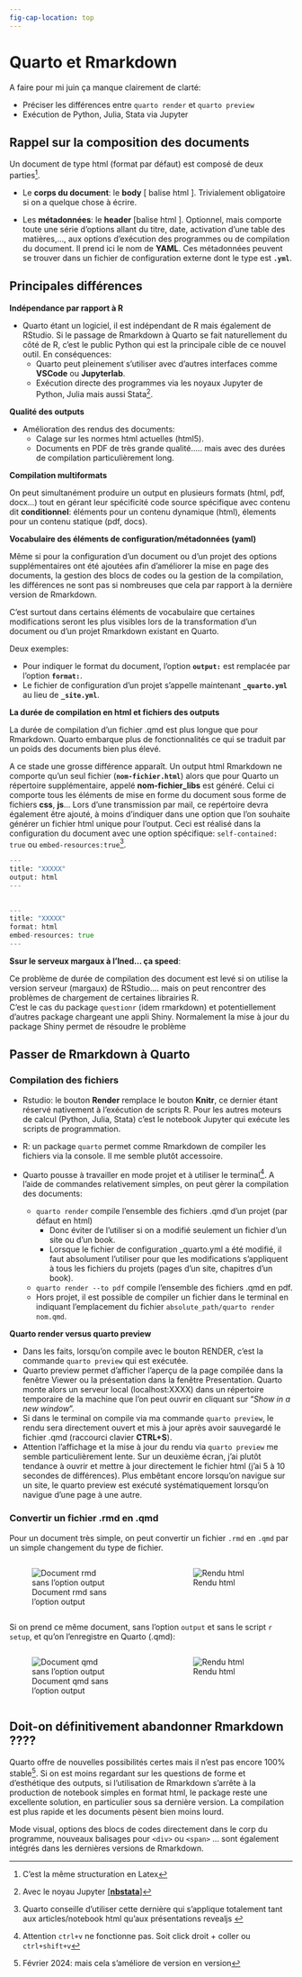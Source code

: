 ```yaml
---
fig-cap-location: top
---
```


# Quarto et Rmarkdown

::: callout-note

A faire pour mi juin ça manque clairement de clarté:  

* Préciser les différences entre `quarto render` et `quarto preview`
* Exécution de Python, Julia, Stata via Jupyter
:::


## Rappel sur la composition des documents

Un document de type html (format par défaut) est composé de deux parties^[C'est la même structuration en Latex].   

* Le **corps du document**: le **body** [ balise html <body>]. Trivialement obligatoire si on a quelque chose à écrire. 

* Les **métadonnées**: le **header** [balise html <head>]. Optionnel, mais comporte toute une série d'options allant du titre, date, activation d'une table des matières,..., aux options d'exécution des programmes ou de compilation du document. Il prend ici le nom de **YAML**.  Ces métadonnées peuvent se trouver dans un fichier de configuration externe dont le type est **`.yml`**.


## Principales différences 

**Indépendance par rapport à R**   

* Quarto étant un logiciel, il est indépendant de R mais également de RStudio. Si le passage de Rmarkdown à Quarto se fait naturellement du côté de R, c'est le public Python qui est la principale cible de ce nouvel outil. En conséquences: 
  * Quarto peut pleinement s'utiliser avec d'autres interfaces comme **VSCode** ou **Jupyterlab**.
  * Exécution directe des programmes via les noyaux Jupyter de Python, Julia mais aussi Stata^[Avec le noyau Jupyter [[**nbstata**]](https://github.com/hugetim/nbstata)]. 

**Qualité des outputs**     

* Amélioration des rendus des documents:
  - Calage sur les normes html actuelles (html5).
  - Documents en PDF de très grande qualité..... mais avec des durées de compilation particulièrement long. 

**Compilation multiformats**     

On peut simultanément produire un output en plusieurs formats (html, pdf, docx...) tout en gérant leur spécificité code source spécifique avec contenu dit **conditionnel**: éléments pour un contenu dynamique (html), élements pour un contenu statique (pdf, docs).


**Vocabulaire des éléments de configuration/métadonnées (yaml)**    

Même si pour la configuration d'un document ou d'un projet des options supplémentaires ont été ajoutées afin d'améliorer la mise en page des documents, la gestion des blocs de codes ou la gestion de la compilation, les différences ne sont pas si nombreuses que cela par rapport à la dernière version de Rmarkdown. 

C'est surtout dans certains éléments de vocabulaire que certaines modifications seront les plus visibles lors de la transformation d'un document ou d'un projet Rmarkdown existant en Quarto.  

Deux exemples: 

* Pour indiquer le format du document, l'option **`output:`** est remplacée par l'option **`format:`**.
* Le fichier de configuration d'un projet s'appelle maintenant **`_quarto.yml`** au lieu de **`_site.yml`**.


**La durée de compilation en html et fichiers des outputs**  

La durée de compilation d'un fichier .qmd est plus longue que pour Rmarkdown. Quarto embarque plus de fonctionnalités ce qui se traduit par un poids des documents bien plus élevé. 

A ce stade une grosse différence apparaît. Un output html Rmarkdown ne comporte qu'un seul fichier (**`nom-fichier.html`**) alors que pour Quarto un répertoire supplémentaire, appelé **nom-fichier_libs** est généré.  Celui ci comporte tous les éléments de mise en forme du document sous forme de fichiers **css**,  **js**... Lors d'une transmission par mail, ce repértoire devra également être ajouté, à moins d'indiquer dans une option que l'on souhaite générer un fichier html unique pour l'output. Ceci est réalisé  dans la configuration du document avec une option spécifique: `self-contained: true` ou `embed-resources:true`^[Quarto conseille d'utiliser cette dernière qui s'applique totalement tant aux articles/notebook html qu'aux présentations revealjs ]. 


```.mf
---
title: "XXXXX"
output: html
---
  
```


```.mf
---
title: "XXXXX"
format: html
embed-resources: true
---
```


::: {.callout-important}

**Ssur le serveux margaux à l'Ined... ça speed**: 

Ce problème de durée de compilation des document est levé si on utilise la version serveur (margaux) de RStudio.... mais on peut rencontrer des problèmes de chargement de certaines librairies R.  
C'est le cas du package `questionr` (idem rmarkdown) et potentiellement d'autres package chargeant une appli Shiny. Normalement la mise à jour du package Shiny permet de résoudre le problème 

:::

## Passer de Rmarkdown à Quarto  

### Compilation des fichiers

* Rstudio: le bouton **Render** remplace le bouton **Knitr**, ce dernier étant réservé nativement à l'exécution de scripts R. Pour les autres moteurs de calcul (Python, Julia, Stata) c'est le notebook Jupyter qui exécute les scripts de programmation.   

* R: un package `quarto`  permet comme Rmarkdown de compiler les fichiers via la console. Il me semble plutôt accessoire. 

* Quarto pousse à travailler en mode projet et à utiliser le terminal^[Attention `ctrl+v` ne fonctionne pas. Soit click droit + coller ou `ctrl+shift+v`]. A l'aide de commandes relativement simples, on peut  gèrer la compilation des documents: 
  * `quarto render` compile l'ensemble des fichiers .qmd d'un projet (par défaut en html)
    * Donc éviter de l'utiliser si on a modifié seulement un fichier d'un site ou d'un book.
    * Lorsque le fichier de configuration _quarto.yml a été modifié, il faut absolument l'utiliser pour que les modifications s'appliquent à tous les fichiers du projets (pages d'un site, chapitres d'un book).
  * `quarto render --to pdf` compile l'ensemble des fichiers .qmd en pdf.
  * Hors projet, il est possible de compiler un fichier dans le terminal en indiquant l'emplacement du fichier `absolute_path/quarto render nom.qmd`.  
  
**Quarto render versus quarto preview**  

* Dans les faits, lorsqu'on compile avec le bouton RENDER, c'est la commande `quarto preview` qui est exécutée. 
* Quarto preview permet d'afficher l'aperçu de la page compilée dans la fenêtre Viewer ou la présentation dans la fenêtre Presentation. Quarto monte alors un serveur local (localhost:XXXX) dans un répertoire temporaire de la machine que l'on peut ouvrir en cliquant sur "*Show in a new window*".
* Si dans le terminal on compile via ma commande `quarto preview`, le rendu sera directement ouvert et mis à jour après avoir sauvegardé le fichier .qmd (raccourci clavier **CTRL+S**).
* Attention l'affichage et la mise à jour du rendu via `quarto preview` me semble particulièrement lente. Sur un deuxième écran, j'ai plutôt tendance à ouvrir et mettre à jour directement le fichier html (j'ai 5 à 10 secondes de différences). Plus embêtant encore lorsqu'on navigue sur un site, le quarto preview est exécuté systématiquement lorsqu'on navigue d'une page à une autre. 

###  Convertir un fichier .rmd en .qmd

Pour un document très simple, on peut convertir un fichier `.rmd` en `.qmd` par un simple changement du type de fichier. 

::: {.columns}  
::: {.column width="42.5%"}  

![Document rmd sans l'option output](img1/img1.png){group=g1}
:::

::: {.column width="5%"} 
:::

::: {.column width="42.5%"}
::: {.box_img} 
![Rendu html](img1/img2.png)
:::
::: 
::: 


Si on prend ce même document, sans l'option `output` et sans le script `r setup`, et qu'on l'enregistre en Quarto (.qmd):


::: {.columns}
::: {.column width="42.5%"} 

![Document qmd sans l'option output](img1/img3.png){group=g1}
:::

::: {.column width="5%"}  
::: 

::: {.column width="42.5%"} 
::: {.box_img} 
![Rendu html](img1/img4.png){group=g1}
:::
:::
:::


## Doit-on définitivement abandonner Rmarkdown ????

Quarto offre de nouvelles possibilités certes mais il n'est pas encore 100% stable^[Février 2024: mais cela s'améliore de version en version]. Si on est moins regardant sur les questions de forme et d'esthétique des outputs, si l'utilisation de Rmarkdown s'arrête à la production de notebook simples en format html, le package reste une excellente solution, en particulier sous sa dernière version. La compilation est plus rapide et les documents pèsent bien moins lourd.

Mode visual, options des blocs de codes directement dans le corp du programme, nouveaux balisages pour `<div>` ou `<span>` ... sont également intégrés dans les dernières versions de Rmarkdown. 





